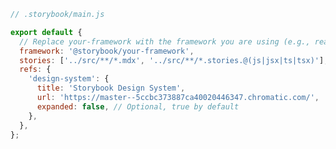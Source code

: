 ```js
// .storybook/main.js

export default {
  // Replace your-framework with the framework you are using (e.g., react-webpack5, vue3-vite)
  framework: '@storybook/your-framework',
  stories: ['../src/**/*.mdx', '../src/**/*.stories.@(js|jsx|ts|tsx)'],
  refs: {
    'design-system': {
      title: 'Storybook Design System',
      url: 'https://master--5ccbc373887ca40020446347.chromatic.com/',
      expanded: false, // Optional, true by default
    },
  },
};
```
